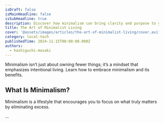 ```yaml
---
isDraft: false
isMainHeadline: false
isSubHeadline: true
description: Discover how minimalism can bring clarity and purpose to your life.
title: The Art of Minimalist Living
cover: '@assets/images/articles/the-art-of-minimalist-living/cover.avif'
category: local-tech
publishedTime: 2024-11-15T00:00:00.000Z
authors:
  - hashiguchi-masaki
---
```

Minimalism isn’t just about owning fewer things; it’s a mindset that emphasizes intentional living. Learn how to embrace minimalism and its benefits.

## What Is Minimalism?

Minimalism is a lifestyle that encourages you to focus on what truly matters by eliminating excess.

...
